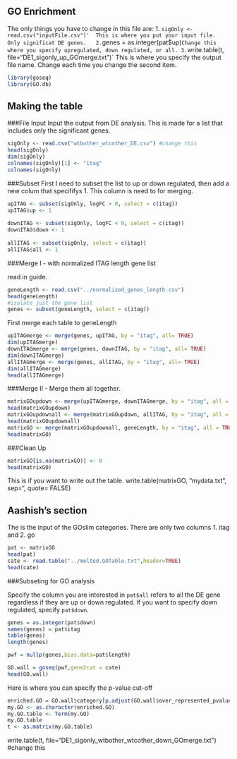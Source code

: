GO Enrichment
-------------

The only things you have to change in this file are:
1.  `sigOnly <- read.csv("inputFile.csv")'  This is where you put your input file. Only significat DE genes.  
2. `genes = as.integer(pat$up)` Change this where you specify upregulated, down regulated, or all.
3. `write.table(t, file="DE1_sigonly_up_GOmerge.txt")` This is where you specify the output file name.  Change each time you change the second item.


```r
library(goseq)
library(GO.db)
```

Making the table
-----------------

###File Input
Input the output from DE analysis.  This is made for a list that includes only the significant genes.  

```r
sigOnly <- read.csv("wtbother_wtcother_DE.csv") #change this
head(sigOnly)
dim(sigOnly)
colnames(sigOnly)[1] <- "itag" 
colnames(sigOnly)
```

###Subset 
First I need to subset the list to up or down regulated, then add a new colum that specififys 1.  This column is need to for merging. 

```r
upITAG <- subset(sigOnly, logFC > 0, select = c(itag))
upITAG$up <- 1 
    
downITAG <- subset(sigOnly, logFC < 0, select = c(itag))
downITAG$down <- 1 
  
allITAG <- subset(sigOnly, select = c(itag))
allITAG$all <- 1
```

###Merge I - with normalized ITAG length gene list

read in guide. 
```r
geneLength <- read.csv("../normalized_genes_length.csv")
head(geneLength)
#isolate just the gene list
genes <- subset(geneLength, select = c(itag))
```

First merge each table to geneLength
```r
upITAGmerge <- merge(genes, upITAG, by = "itag", all= TRUE)
dim(upITAGmerge)
downITAGmerge <- merge(genes, downITAG, by = "itag", all= TRUE)
dim(downITAGmerge)
allITAGmerge <- merge(genes, allITAG, by = "itag", all= TRUE)
dim(allITAGmerge)
head(allITAGmerge)
```



###Merge II - Merge them all together.

```r
matrixGOupdown <- merge(upITAGmerge, downITAGmerge, by = "itag", all = TRUE)
head(matrixGOupdown)
matrixGOupdownall <- merge(matrixGOupdown, allITAG, by = "itag", all = TRUE)
head(matrixGOupdownall)
matrixGO <- merge(matrixGOupdownall, geneLength, by = "itag", all = TRUE)
head(matrixGO)
```

###Clean Up
```r
matrixGO[is.na(matrixGO)] <- 0
head(matrixGO)
```

This is if you want to write out the table. 
write.table(matrixGO, "mydata.txt", sep="\t", quote= FALSE)

Aashish's section
-----------------

The is the input of the GOslim categories.  There are only two columns 1. itag and 2. go

```r
pat <- matrixGO
head(pat)
cate <- read.table("../melted.GOTable.txt",header=TRUE)
head(cate)
```

###Subseting for GO analysis

Specify the column you are interested in `pat$all` refers to all the DE gene regardless if they are up or down regulated. If you want to specify down regulated, specify `pat$down`.

```r
genes = as.integer(pat$down)
names(genes) = pat$itag
table(genes)
length(genes)

pwf = nullp(genes,bias.data=pat$length)

GO.wall = goseq(pwf,gene2cat = cate)
head(GO.wall)
```

Here is where you can specify the p-value cut-off

```r
enriched.GO = GO.wall$category[p.adjust(GO.wall$over_represented_pvalue, method = "BH") < 0.05]
my.GO <- as.character(enriched.GO)
my.GO.table <- Term(my.GO)
my.GO.table
t <- as.matrix(my.GO.table)
```

write.table(t, file="DE1_sigonly_wtbother_wtcother_down_GOmerge.txt") #change this


